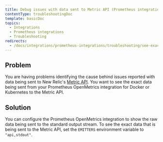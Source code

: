 ```yaml
---
title: Debug issues with data sent to Metric API (Prometheus integration)
contentType: troubleshootingDoc
template: basicDoc
topics:
  - Integrations
  - Prometheus integrations
  - Troubleshooting
redirects:
  - /docs/integrations/prometheus-integrations/troubleshooting/see-exact-data-sent-metric-api-prometheus-integration
---
```


## Problem

You are having problems identifying the cause behind issues reported with data being sent to New Relic's [Metric API](/docs/data-ingest-apis/get-data-new-relic/metric-api/introduction-metric-api). You want to see the exact data being sent from your Prometheus OpenMetrics integration for Docker or Kubernetes to the Metric API.

## Solution

You can configure the Prometheus OpenMetrics integration to show the raw data being sent to the standard output stream. To see the exact data that is being sent to the Metric API, set the `EMITTERS` environment variable to `"api,stdout"`.
